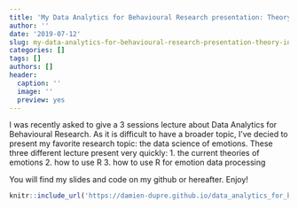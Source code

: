 ```yaml
---
title: 'My Data Analytics for Behavioural Research presentation: Theory, Introduction to R and Data Processing'
author: ''
date: '2019-07-12'
slug: my-data-analytics-for-behavioural-research-presentation-theory-introduction-to-r-and-data-processing
categories: []
tags: []
authors: []
header:
  caption: ''
  image: ''
  preview: yes
---
```


I was recently asked to give a 3 sessions lecture about Data Analytics for Behavioural Research. As it is difficult to have a broader topic, I've decied to present my favorite research topic: the data science of emotions. These three different lecture present very quickly:
1. the current theories of emotions
2. how to use R
3. how to use R for emotion data processing

You will find my slides and code on my github or hereafter. Enjoy!

```r
knitr::include_url('https://damien-dupre.github.io/data_analytics_for_behavioural_research/slides_summer_school.html')
```